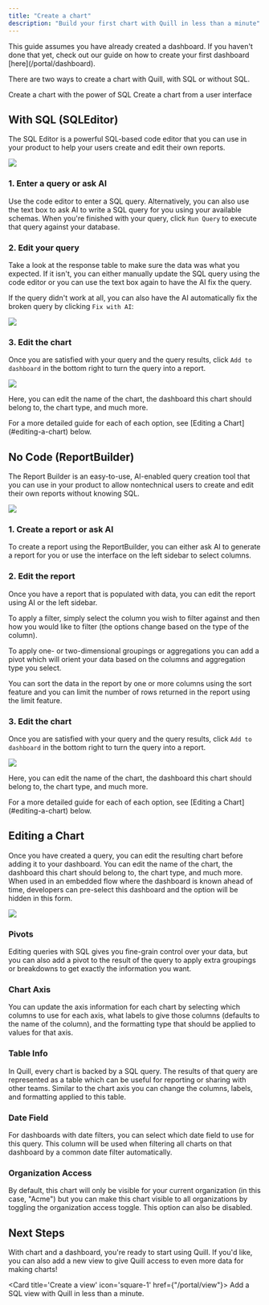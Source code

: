 ```yaml
---
title: "Create a chart"
description: "Build your first chart with Quill in less than a minute"
---
```


<Note>
	This guide assumes you have already created a dashboard. If you haven't done
	that yet, check out our guide on how to create your first dashboard
	[here](/portal/dashboard).
</Note>

There are two ways to create a chart with Quill, with SQL or without SQL.

<CardGroup cols={2}>
	<Card
		title='With SQL (SQLEditor)'
		icon='code'
		href='/portal/chart#with-sql-sqleditor'>
		Create a chart with the power of SQL
	</Card>
	<Card
		title='No Code (ReportBuilder)'
		icon='hammer'
		href='/portal/chart#no-code-reportbuilder'>
		Create a chart from a user interface
	</Card>
</CardGroup>

## With SQL (SQLEditor)

The SQL Editor is a powerful SQL-based code editor that you can use in your
product to help your users create and edit their own reports.

<Frame>
	<img src='/images/sql_editor.png' />
</Frame>

### 1. Enter a query or ask AI

Use the code editor to enter a SQL query. Alternatively, you can also use the text box to ask AI to write a SQL query for you using your available schemas. When you're finished with your query, click `Run Query` to execute that query against your database.

### 2. Edit your query

Take a look at the response table to make sure the data was what you expected. If it isn't, you can either manually update the SQL query using the code editor or you can use the text box again to have the AI fix the query.

If the query didn't work at all, you can also have the AI automatically fix the broken query by clicking `Fix with AI`:

<Frame>
	<img src='/images/fix_query.png' />
</Frame>

### 3. Edit the chart

Once you are satisfied with your query and the query results, click `Add to dashboard` in the bottom right to turn the query into a report.

<Frame>
	<img src='/images/edit_chart.png' />
</Frame>

Here, you can edit the name of the chart, the dashboard this chart should belong to, the chart type, and much more.

<Tip>
	For a more detailed guide for each of each option, see [Editing a
	Chart](#editing-a-chart) below.
</Tip>

## No Code (ReportBuilder)

The Report Builder is an easy-to-use, AI-enabled query creation tool that you
can use in your product to allow nontechnical users to create and edit their own
reports without knowing SQL.

<Frame>
	<img src='/images/report_builder.png' />
</Frame>

### 1. Create a report or ask AI

To create a report using the ReportBuilder, you can either ask AI to generate a report for you or use the interface on the left sidebar to select columns.

### 2. Edit the report

Once you have a report that is populated with data, you can edit the report using AI or the left sidebar.

To apply a filter, simply select the column you wish to filter against and then how you would like to filter (the options change based on the type of the column).

To apply one- or two-dimensional groupings or aggregations you can add a pivot which will orient your data based on the columns and aggregation type you select.

You can sort the data in the report by one or more columns using the sort feature and you can limit the number of rows returned in the report using the limit feature.

### 3. Edit the chart

Once you are satisfied with your query and the query results, click `Add to dashboard` in the bottom right to turn the query into a report.

<Frame>
	<img src='/images/edit_chart_2.png' />
</Frame>

Here, you can edit the name of the chart, the dashboard this chart should belong to, the chart type, and much more.

<Tip>
	For a more detailed guide for each of each option, see [Editing a
	Chart](#editing-a-chart) below.
</Tip>

## Editing a Chart

Once you have created a query, you can edit the resulting chart before adding it
to your dashboard. You can edit the name of the chart, the dashboard this chart
should belong to, the chart type, and much more. When used in an embedded flow
where the dashboard is known ahead of time, developers can pre-select this
dashboard and the option will be hidden in this form.

<Frame>
	<img src='/images/edit_chart_3.png' />
</Frame>

### Pivots

Editing queries with SQL gives you fine-grain control over your data, but you can also add a pivot to the result of the query to apply extra groupings or breakdowns to get exactly the information you want.

### Chart Axis

You can update the axis information for each chart by selecting which columns to use for each axis, what labels to give those columns (defaults to the name of the column), and the formatting type that should be applied to values for that axis.

### Table Info

In Quill, every chart is backed by a SQL query. The results of that query are represented as a table which can be useful for reporting or sharing with other teams. Similar to the chart axis you can change the columns, labels, and formatting applied to this table.

### Date Field

For dashboards with date filters, you can select which date field to use for this query. This column will be used when filtering all charts on that dashboard by a common date filter automatically.

### Organization Access

By default, this chart will only be visible for your current organization (in this case, "Acme") but you can make this chart visible to all organizations by toggling the organization access toggle. This option can also be disabled.

## Next Steps

With chart and a dashboard, you're ready to start using Quill. If you'd like, you can also add a new view to give Quill access to even more data for making charts!

<Card title='Create a view' icon='square-1' href={"/portal/view"}>
	Add a SQL view with Quill in less than a minute.
</Card>
